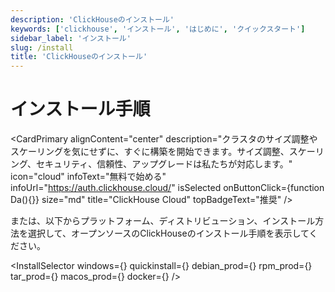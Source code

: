 ```yaml
---
description: 'ClickHouseのインストール'
keywords: ['clickhouse', 'インストール', 'はじめに', 'クイックスタート']
sidebar_label: 'インストール'
slug: /install
title: 'ClickHouseのインストール'
---
```




# インストール手順

<CardPrimary
    alignContent="center"
    description="クラスタのサイズ調整やスケーリングを気にせずに、すぐに構築を開始できます。サイズ調整、スケーリング、セキュリティ、信頼性、アップグレードは私たちが対応します。"
    icon="cloud"
    infoText="無料で始める"
    infoUrl="https://auth.clickhouse.cloud/"
    isSelected
    onButtonClick={function Da(){}}
    size="md"
    title="ClickHouse Cloud"
    topBadgeText="推奨"
/>
<br/>

または、以下からプラットフォーム、ディストリビューション、インストール方法を選択して、オープンソースのClickHouseのインストール手順を表示してください。

<InstallSelector
    windows={<Windows/>}
    quickinstall={<QuickInstall/>}
    debian_prod={<DebianProd/>}
    rpm_prod={<RPMProd/>}
    tar_prod={<TarProd/>}
    macos_prod={<MacOSProd/>}
    docker={<Docker/>}
/>
